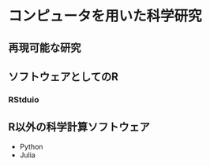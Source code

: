 # コンピュータを用いた科学研究

## 再現可能な研究 {#reproducible-research}

## ソフトウェアとしてのR {#r-software}

### RStduio {#rstudio-software}

## R以外の科学計算ソフトウェア

- Python
- Julia
